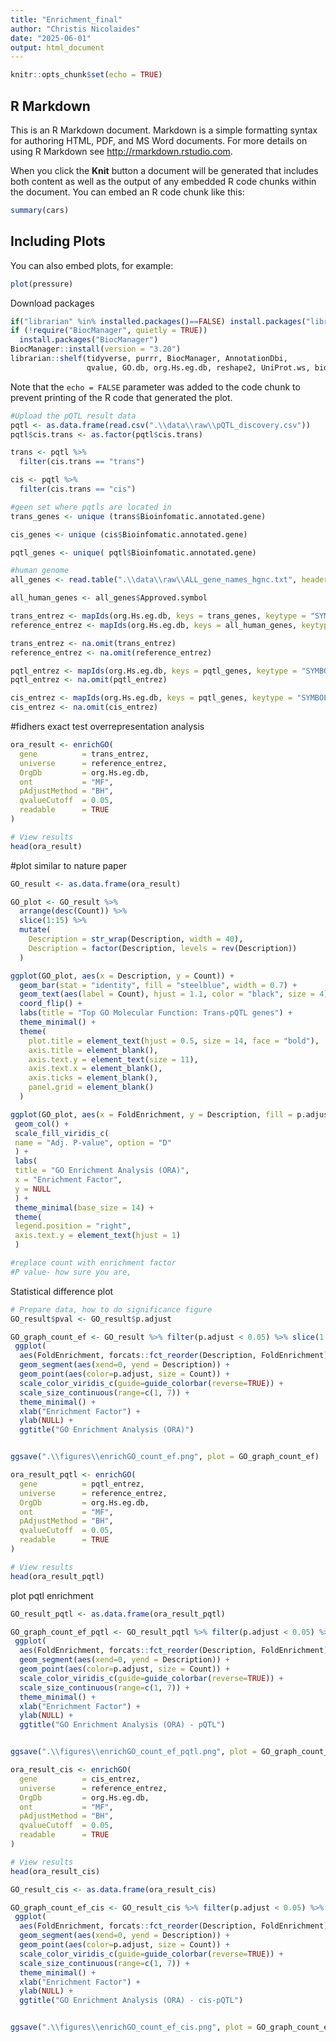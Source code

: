 ```yaml
---
title: "Enrichment_final"
author: "Christis Nicolaides"
date: "2025-06-01"
output: html_document
---
```


```r
knitr::opts_chunk$set(echo = TRUE)
```

## R Markdown

This is an R Markdown document. Markdown is a simple formatting syntax for authoring HTML, PDF, and MS Word documents. For more details on using R Markdown see <http://rmarkdown.rstudio.com>.

When you click the **Knit** button a document will be generated that includes both content as well as the output of any embedded R code chunks within the document. You can embed an R code chunk like this:

```r
summary(cars)
```

## Including Plots

You can also embed plots, for example:

```r
plot(pressure)
```

Download packages
```r
if("librarian" %in% installed.packages()==FALSE) install.packages("librarian")
if (!require("BiocManager", quietly = TRUE))
  install.packages("BiocManager")
BiocManager::install(version = "3.20")
librarian::shelf(tidyverse, purrr, BiocManager, AnnotationDbi, 
                 qvalue, GO.db, org.Hs.eg.db, reshape2, UniProt.ws, biomaRt, GenomicRanges, ggplot2, clusterProfiler, stringr, scales, viridis, enrichplot, DOSE)
```

Note that the `echo = FALSE` parameter was added to the code chunk to prevent printing of the R code that generated the plot.

```r
#Upload the pQTL result data
pqtl <- as.data.frame(read.csv(".\\data\\raw\\pQTL_discovery.csv"))
pqtl$cis.trans <- as.factor(pqtl$cis.trans)

trans <- pqtl %>%
  filter(cis.trans == "trans")

cis <- pqtl %>%
  filter(cis.trans == "cis")

#geen set where pqtls are located in 
trans_genes <- unique (trans$Bioinfomatic.annotated.gene)

cis_genes <- unique (cis$Bioinfomatic.annotated.gene)

pqtl_genes <- unique( pqtl$Bioinfomatic.annotated.gene)

#human genome
all_genes <- read.table(".\\data\\raw\\ALL_gene_names_hgnc.txt", header = TRUE, sep = "\t", stringsAsFactors = FALSE)

all_human_genes <- all_genes$Approved.symbol

```

```r
trans_entrez <- mapIds(org.Hs.eg.db, keys = trans_genes, keytype = "SYMBOL", column = "ENTREZID")
reference_entrez <- mapIds(org.Hs.eg.db, keys = all_human_genes, keytype = "SYMBOL", column = "ENTREZID")

trans_entrez <- na.omit(trans_entrez)
reference_entrez <- na.omit(reference_entrez)

pqtl_entrez <- mapIds(org.Hs.eg.db, keys = pqtl_genes, keytype = "SYMBOL", column = "ENTREZID")
pqtl_entrez <- na.omit(pqtl_entrez)

cis_entrez <- mapIds(org.Hs.eg.db, keys = pqtl_genes, keytype = "SYMBOL", column = "ENTREZID")
cis_entrez <- na.omit(cis_entrez)

```

#fidhers exact test overrepresentation analysis

```r
ora_result <- enrichGO(
  gene          = trans_entrez,
  universe      = reference_entrez,
  OrgDb         = org.Hs.eg.db,
  ont           = "MF",
  pAdjustMethod = "BH",
  qvalueCutoff  = 0.05,
  readable      = TRUE
)

# View results
head(ora_result)
```

#plot similar to nature paper
```r
GO_result <- as.data.frame(ora_result)

GO_plot <- GO_result %>%
  arrange(desc(Count)) %>%
  slice(1:15) %>%  
  mutate(
    Description = str_wrap(Description, width = 40),  
    Description = factor(Description, levels = rev(Description)) 
  )

ggplot(GO_plot, aes(x = Description, y = Count)) +
  geom_bar(stat = "identity", fill = "steelblue", width = 0.7) +
  geom_text(aes(label = Count), hjust = 1.1, color = "black", size = 4) +
  coord_flip() +
  labs(title = "Top GO Molecular Function: Trans-pQTL genes") +
  theme_minimal() +
  theme(
    plot.title = element_text(hjust = 0.5, size = 14, face = "bold"),
    axis.title = element_blank(),
    axis.text.y = element_text(size = 11),
    axis.text.x = element_blank(),
    axis.ticks = element_blank(),
    panel.grid = element_blank()
  )

ggplot(GO_plot, aes(x = FoldEnrichment, y = Description, fill = p.adjust)) +
 geom_col() +
 scale_fill_viridis_c(
 name = "Adj. P-value", option = "D"
 ) +
 labs(
 title = "GO Enrichment Analysis (ORA)",
 x = "Enrichment Factor",
 y = NULL
 ) +
 theme_minimal(base_size = 14) +
 theme(
 legend.position = "right",
 axis.text.y = element_text(hjust = 1)
 )

#replace count with enrichment factor
#P value- how sure you are,  

```
Statistical difference plot 
```r
# Prepare data, how to do significance figure
GO_result$pval <- GO_result$p.adjust

GO_graph_count_ef <- GO_result %>% filter(p.adjust < 0.05) %>% slice(1:20) %>%
 ggplot(
  aes(FoldEnrichment, forcats::fct_reorder(Description, FoldEnrichment))) + 
  geom_segment(aes(xend=0, yend = Description)) +
  geom_point(aes(color=p.adjust, size = Count)) +
  scale_color_viridis_c(guide=guide_colorbar(reverse=TRUE)) +
  scale_size_continuous(range=c(1, 7)) +
  theme_minimal() + 
  xlab("Enrichment Factor") +
  ylab(NULL) + 
  ggtitle("GO Enrichment Analysis (ORA)")


ggsave(".\\figures\\enrichGO_count_ef.png", plot = GO_graph_count_ef)
```

```r
ora_result_pqtl <- enrichGO(
  gene          = pqtl_entrez,
  universe      = reference_entrez,
  OrgDb         = org.Hs.eg.db,
  ont           = "MF",
  pAdjustMethod = "BH",
  qvalueCutoff  = 0.05,
  readable      = TRUE
)

# View results
head(ora_result_pqtl)
```
plot pqtl enrichment
```r
GO_result_pqtl <- as.data.frame(ora_result_pqtl)

GO_graph_count_ef_pqtl <- GO_result_pqtl %>% filter(p.adjust < 0.05) %>% slice(1:20) %>%
 ggplot(
  aes(FoldEnrichment, forcats::fct_reorder(Description, FoldEnrichment))) + 
  geom_segment(aes(xend=0, yend = Description)) +
  geom_point(aes(color=p.adjust, size = Count)) +
  scale_color_viridis_c(guide=guide_colorbar(reverse=TRUE)) +
  scale_size_continuous(range=c(1, 7)) +
  theme_minimal() + 
  xlab("Enrichment Factor") +
  ylab(NULL) + 
  ggtitle("GO Enrichment Analysis (ORA) - pQTL")


ggsave(".\\figures\\enrichGO_count_ef_pqtl.png", plot = GO_graph_count_ef_pqtl)

```
```r
ora_result_cis <- enrichGO(
  gene          = cis_entrez,
  universe      = reference_entrez,
  OrgDb         = org.Hs.eg.db,
  ont           = "MF",
  pAdjustMethod = "BH",
  qvalueCutoff  = 0.05,
  readable      = TRUE
)

# View results
head(ora_result_cis)
```


```r
GO_result_cis <- as.data.frame(ora_result_cis)

GO_graph_count_ef_cis <- GO_result_cis %>% filter(p.adjust < 0.05) %>% slice(1:20) %>%
 ggplot(
  aes(FoldEnrichment, forcats::fct_reorder(Description, FoldEnrichment))) + 
  geom_segment(aes(xend=0, yend = Description)) +
  geom_point(aes(color=p.adjust, size = Count)) +
  scale_color_viridis_c(guide=guide_colorbar(reverse=TRUE)) +
  scale_size_continuous(range=c(1, 7)) +
  theme_minimal() + 
  xlab("Enrichment Factor") +
  ylab(NULL) + 
  ggtitle("GO Enrichment Analysis (ORA) - cis-pQTL")


ggsave(".\\figures\\enrichGO_count_ef_cis.png", plot = GO_graph_count_ef_cis)
```

